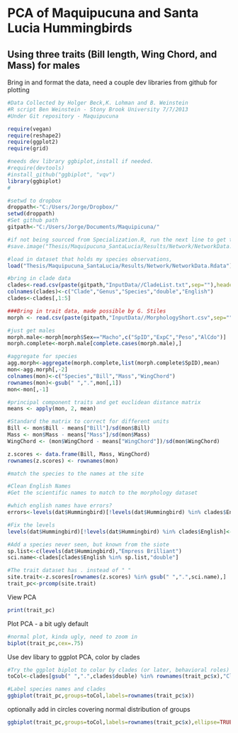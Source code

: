 PCA of Maquipucuna and Santa Lucia Hummingbirds 
========================================================

Using three traits (Bill length, Wing Chord, and Mass) for males
------------

Bring in and format the data, need a couple dev libraries from github for plotting 

```r
#Data Collected by Holger Beck,K. Lohman and B. Weinstein
#R script Ben Weinstein - Stony Brook University 7/7/2013
#Under Git repository - Maquipucuna

require(vegan)
require(reshape2)
require(ggplot2)
require(grid)

#needs dev library ggbiplot,install if needed. 
#require(devtools)
#install_github("ggbiplot", "vqv")
library(ggbiplot)
#

#setwd to dropbox
droppath<-"C:/Users/Jorge/Dropbox/"
setwd(droppath)
#Set github path
gitpath<-"C:/Users/Jorge/Documents/Maquipicuna/"

#if not being sourced from Specialization.R, run the next line to get the env
#save.image("Thesis/Maquipucuna_SantaLucia/Results/Network/NetworkData.Rdata")

#load in dataset that holds my species observations, 
load("Thesis/Maquipucuna_SantaLucia/Results/Network/NetworkData.Rdata")

#bring in clade data
clades<-read.csv(paste(gitpath,"InputData//CladeList.txt",sep=""),header=FALSE)[,-1]
colnames(clades)<-c("Clade","Genus","Species","double","English")
clades<-clades[,1:5]

###Bring in trait data, made possible by G. Stiles
morph <- read.csv(paste(gitpath,"InputData//MorphologyShort.csv",sep=""),na.strings="9999")

#just get males
morph.male<-morph[morph$Sex=="Macho",c("SpID","ExpC","Peso","AlCdo")]
morph.complete<-morph.male[complete.cases(morph.male),]

#aggregate for species
agg.morph<-aggregate(morph.complete,list(morph.complete$SpID),mean)
mon<-agg.morph[,-2]
colnames(mon)<-c("Species","Bill","Mass","WingChord")
rownames(mon)<-gsub(" ",".",mon[,1])
mon<-mon[,-1]

#principal component traits and get euclidean distance matrix
means <- apply(mon, 2, mean)

#Standard the matrix to correct for different units
Bill <- mon$Bill - means["Bill"]/sd(mon$Bill)
Mass <- mon$Mass - means["Mass"]/sd(mon$Mass)
WingChord <- (mon$WingChord - means["WingChord"])/sd(mon$WingChord)

z.scores <- data.frame(Bill, Mass, WingChord)
rownames(z.scores) <- rownames(mon)

#match the species to the names at the site

#Clean English Names
#Get the scientific names to match to the morphology dataset

#which english names have errors?
errors<-levels(dat$Hummingbird)[!levels(dat$Hummingbird) %in% clades$English]

#Fix the levels
levels(dat$Hummingbird)[!levels(dat$Hummingbird) %in% clades$English]<-c("Andean Emerald","Fawn-breasted Brilliant","Gorgeted Sunangel","Tyrian Metaltail")

#Add a species never seen, but known from the siote
sp.list<-c(levels(dat$Hummingbird),"Empress Brilliant")
sci.name<-clades[clades$English %in% sp.list,"double"]

#The trait dataset has . instead of " "
site.trait<-z.scores[rownames(z.scores) %in% gsub(" ",".",sci.name),]
trait_pc<-prcomp(site.trait)
```

View PCA
```r
print(trait_pc)
```

Plot PCA - a bit ugly default
```r
#normal plot, kinda ugly, need to zoom in
biplot(trait_pc,cex=.75)
```

Use dev libary to ggplot PCA, color by clades
```r
#Try the ggplot biplot to color by clades (or later, behavioral roles)
toCol<-clades[gsub(" ",".",clades$double) %in% rownames(trait_pc$x),"Clade"]

#Label species names and clades
ggbiplot(trait_pc,groups=toCol,labels=rownames(trait_pc$x))
```

optionally add in circles covering normal distribution of groups
```r
ggbiplot(trait_pc,groups=toCol,labels=rownames(trait_pc$x),ellipse=TRUE)
```

